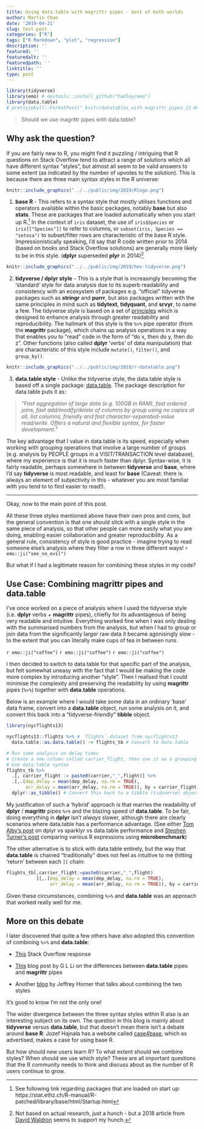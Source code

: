 ```yaml
---
title: Using data.table with magrittr pipes - best of both worlds
author: Martin Chan
date: '2019-04-21'
slug: test-post
categories: ["R"]
tags: ["R Markdown", "plot", "regression"]
description: ''
featured: ''
featuredalt: ''
featuredpath: ''
linktitle: ''
type: post
---
```



```r
library(tidyverse)
library(emo) # devtools::install_github("hadley/emo")
library(data.table)
# prettyjekyll::FormatPost("_knitr/datatables_with_magrittr_pipes_21-04-19.Rmd")
```

> Should we use magrittr pipes with data.table?

## Why ask the question?

If you are fairly new to R, you might find it puzzling / intriguing that R questions on Stack Overflow tend to attract a range of solutions which all have different syntax "styles", but almost all seem to be valid answers to some extent (as indicated by the number of upvotes to the solution). This is because there are three main syntax styles in the R universe:

```r
knitr::include_graphics("../../public/img/2019/Rlogo.png")
```

1. **base R** - This refers to a syntax style that mostly utilises functions and operators available within the basic  packages, notably **base** but also **stats**. These are packages that are loaded automatically when you start up R.[^1] In the context of `iris` dataset, the use of `iris$Species` or `iris[["Species"]]` to refer to columns, or `subset(iris, Species == "setosa")` to subset/filter rows are characteristic of the base R style. Impressionistically speaking, I'd say that R code written prior to 2014 (based on books and Stack Overflow solutions) are generally more likely to be in this style. (**dplyr** superseded **plyr** in 2014)[^2] 

```r
knitr::include_graphics("../../public/img/2019/hex-tidyverse.png")
```

2. **tidyverse / dplyr style** - This is a style that is increasingly becoming the 'standard' style for data analysis due to its superb readability and consistency with an ecosystem of packages e.g. "official" tidyverse packages such as **stringr** and **purrr**, but also packages written with the same principles in mind such as **tidytext**, **tidyquant**,  and **srvyr**, to name a few. The tidyverse style is based on a set of [principles](https://tidyverse.tidyverse.org/articles/manifesto.html
) which is designed to enhance analysis through greater readability and reproducibility. The hallmark of this style is the `%>%` pipe operator (from the **magrittr** package), which chains up analysis operations in a way that enables you to "read" code in the form of "do x, then do y, then do z". Other functions (also called **dplyr** 'verbs' of data manipulation) that are characteristic of this style include `mutate()`, `filter()`, and `group_by()`.

```r
knitr::include_graphics("../../public/img/2019/r-datatable.png")
```


3. **data.table style** - Unlike the tidyverse style, the data.table style is based off a single package: [data.table](https://github.com/Rdatatable/data.table/wiki). The package description for data.table puts it as: 

> *"Fast aggregation of large data (e.g. 100GB in RAM), fast ordered joins, fast add/modify/delete of columns by group using no copies at all, list columns, friendly and fast character-separated-value read/write. Offers a natural and flexible syntax, for faster development."* 

The key advantage that I value in data.table is its speed, especially when working with grouping operations that involve a large number of groups (e.g. analysis by PEOPLE groups in a VISIT/TRANSACTION level database), where my experience is that it is much faster than dplyr. Syntax-wise, it is fairly readable, perhaps somewhere in between **tidyverse** and **base**, where I'd say **tidyverse** is most readable, and least for **base** (Caveat: there is always an element of subjectivity in this - whatever you are most familiar with you tend to to find easier to read!). 

---

Okay, now to the main point of this post. 

All these three styles mentioned above have their own pros and cons, but the general convention is that one should stick with a single style in the same piece of analysis, so that other people can more easily what you are doing, enabling easier collaboration and greater reproducibility. As a general rule, consistency of style is good practice - imagine trying to read someone else's analysis where they filter a row in three different ways! `r emo::ji("see_no_evil")`

But what if I had a legitimate reason for combining these styles in my code? 

## Use Case: Combining magrittr pipes and data.table

I've once worked on a piece of analysis where I used the tidyverse style (i.e. **dplyr** verbs + **magrittr** pipes), chiefly for its advantageous of being very readable and intuitive. Everything worked fine when I was only dealing with the summarised numbers from the analysis, but when I had to group or join data from the significantly larger raw data it became agonisingly slow - to the extent that you can literally make cups of tea in between runs. 

`r emo::ji("coffee")` `r emo::ji("coffee")` `r emo::ji("coffee")`

I then decided to switch to data.table for that specific part of the analysis, but felt somewhat uneasy with the fact that I would be making the code more complex by introducing another "style". Then I realised that I could minimise the complexity and preserving the readability by using **magrittr** pipes (`%>%`) together with **data.table** operations. 

Below is an example where I would take some data in an ordinary 'base' data frame, convert into a **data.table** object, run some analysis on it, and convert this back into a "tidyverse-friendly" **tibble** object. 

```r
library(nycflights13)

nycflights13::flights %>% # `flights` dataset from nycflights13
  data.table::as.data.table() -> flights_tb # Convert to data.table

# Run some analysis on delay times
# Create a new column called carrier_flight, then use it as a grouping variable
# Use data.table syntax
flights_tb %>%
  .[, carrier_flight := paste0(carrier,"_",flight)] %>%
  .[,.(dep_delay = mean(dep_delay, na.rm = TRUE),
       arr_delay = mean(arr_delay, na.rm = TRUE)), by = carrier_flight] %>%
  dplyr::as_tibble() # Convert this back to a tibble (tidyverse) object
```

My justification of such a 'hybrid' approach is that marries the readability of **dplyr** / **magrittr** pipes `%>%` and the blazing speed of **data.table**. To be fair, doing everything in **dplyr** isn't *always* slower, although there are clearly scenarios where data.table has a performance advantage. (See either [Tom Alby's post](https://tom.alby.de/en/r-dplyr-sparklyr-vs-data-table-performance/) on dplyr vs sparklyr vs data.table performance and [Stephen Turner's post](https://www.gettinggeneticsdone.com/2015/01/microbenchmark-package-r-compare-runtime-r-expressions.html) comparing various R expressions using **microbenchmark**)

The other alternative is to stick with data.table entirely, but the way that **data.table** is chained "traditionally" does not feel as intuitive to me (hitting 'return' between each `][` chain:
```r
flights_tb[,carrier_flight:=paste0(carrier,"_",flight)
           ][,.(dep_delay = mean(dep_delay, na.rm = TRUE),
                arr_delay = mean(arr_delay, na.rm = TRUE)), by = carrier_flight]
```

Given these circumstances, combining `%>%` and **data.table** was an approach that worked really well for me.

## More on this debate

I later discovered that quite a few others have also adopted this convention of combining `%>%`  and **data.table**:

- [This](https://stackoverflow.com/questions/33761872/break-data-table-chain-into-two-lines-of-code-for-readability/36873717#36873717) Stack Overflow response

- [This](https://www.gl-li.com/2017/07/25/compare-data.table-pipes-and-magrittr-pipes/) blog post by G L Li on the differences between **data.table** pipes and **magrittr** pipes

- Another [blog](http://jeffreyhorner.tumblr.com/post/120109449643/no-this-is-how-you-dplyr-and-datatable) by Jeffrey Horner that talks about combining the two styles

It's good to know I'm not the only one! 

The wider divergence between the three syntax styles within R also is an interesting subject on its own. The question in this blog is mainly about **tidyverse** versus **data.table**, but that doesn't mean there isn't a debate around **base R**: Jozef Hajnala has a website called [case4base](https://jozefhajnala.gitlab.io/r/categories/rcase4base/), which as advertised, makes a case for using base R. 

But how should new users learn R? To what extent should we combine styles? When should we use which style? These are all important questions that the R community needs to think and discuss about as the number of R users continue to grow.

[^1]: See following link regarding packages that are loaded on start up: https://stat.ethz.ch/R-manual/R-patched/library/base/html/Startup.html
[^2]: Not based on actual research, just a hunch - but a 2018 article from [David Waldron](https://www.waldrn.com/dplyr-vs-data-table/) seems to support my hunch.

